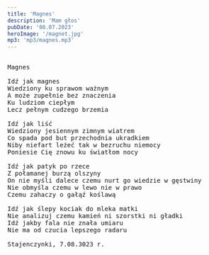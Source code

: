 ```yaml
---
title: 'Magnes'
description: 'Mam głos'
pubDate: '08.07.2023'
heroImage: '/magnet.jpg'
mp3: 'mp3/magnes.mp3'
---
```

<pre>

Magnes

Idź jak magnes
Wiedziony ku sprawom ważnym
A może zupełnie bez znaczenia
Ku ludziom ciepłym
Lecz pełnym cudzego brzemia

Idź jak liść
Wiedziony jesiennym zimnym wiatrem
Co spada pod but przechodnia ukradkiem
Niby niefart leżeć tak w bezruchu niemocy
Poniesie Cię znowu ku światłom nocy

Idź jak patyk po rzece 
Z połamanej burzą olszyny
On nie myśli dalece czemu nurt go wiedzie w gęstwiny
Nie obmyśla czemu w lewo nie w prawo
Czemu zahaczy o gałąź koślawą

Idź jak ślepy kociak do mleka matki
Nie analizuj czemu kamień ni szorstki ni gładki
Idź jakby fala nie znała umiaru
Nie ma od czucia lepszego radaru

Stajenczynki, 7.08.3023 r.

</pre>

